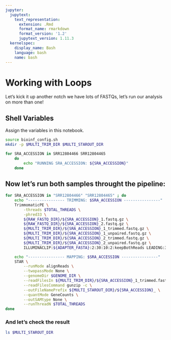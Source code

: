 ```yaml
---
jupyter:
  jupytext:
    text_representation:
      extension: .Rmd
      format_name: rmarkdown
      format_version: '1.2'
      jupytext_version: 1.11.3
  kernelspec:
    display_name: Bash
    language: bash
    name: bash
---
```


# Working with Loops
Let's kick it up another notch we have lots of FASTQs, let's run our analysis on more than one!

## Shell Variables
Assign the variables in this notebook.

```bash
source bioinf_config.sh
mkdir -p $MULTI_TRIM_DIR $MULTI_STAROUT_DIR
```

```bash
for SRA_ACCESSION in SRR12804466 SRR12804465
    do
        echo "RUNNING SRA_ACCESSION: ${SRA_ACCESSION}"
    done
```

## Now let's run both samples throught the pipeline:

```bash
for SRA_ACCESSION in "SRR12804466" "SRR12804465" ; do
    echo "---------------- TRIMMING: $SRA_ACCESSION ----------------"
    TrimmomaticPE \
        -threads $TOTAL_THREADS \
        -phred33 \
        ${RAW_FASTQ_DIR}/${SRA_ACCESSION}_1.fastq.gz \
        ${RAW_FASTQ_DIR}/${SRA_ACCESSION}_2.fastq.gz \
        ${MULTI_TRIM_DIR}/${SRA_ACCESSION}_1_trimmed.fastq.gz \
        ${MULTI_TRIM_DIR}/${SRA_ACCESSION}_1_unpaired.fastq.gz \
        ${MULTI_TRIM_DIR}/${SRA_ACCESSION}_2_trimmed.fastq.gz \
        ${MULTI_TRIM_DIR}/${SRA_ACCESSION}_2_unpaired.fastq.gz \
        ILLUMINACLIP:${ADAPTER_FASTA}:2:30:10:2:keepBothReads LEADING:3 TRAILING:3 MINLEN:36

    echo "---------------- MAPPING: $SRA_ACCESSION ----------------"
    STAR \
        --runMode alignReads \
        --twopassMode None \
        --genomeDir $GENOME_DIR \
        --readFilesIn ${MULTI_TRIM_DIR}/${SRA_ACCESSION}_1_trimmed.fastq.gz ${MULTI_TRIM_DIR}/${SRA_ACCESSION}_2_trimmed.fastq.gz \
        --readFilesCommand gunzip -c \
        --outFileNamePrefix ${MULTI_STAROUT_DIR}/${SRA_ACCESSION}_ \
        --quantMode GeneCounts \
        --outSAMtype None \
        --runThreadN $TOTAL_THREADS
done
```

### And let's check the result

```bash
ls $MULTI_STAROUT_DIR
```
